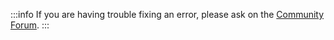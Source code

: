 :::info
If you are having trouble fixing an error, please ask on the <a href="https://discourse.memgraph.com"
target="_blank">Community Forum</a>.
:::